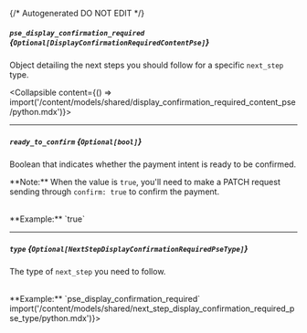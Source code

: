 {/* Autogenerated DO NOT EDIT  */}

##### `pse_display_confirmation_required` *{`Optional[DisplayConfirmationRequiredContentPse]`}*
Object detailing the next steps you should follow for a specific `next_step` type.

<Collapsible content={() => import('/content/models/shared/display_confirmation_required_content_pse/python.mdx')}>
</Collapsible>

---
##### `ready_to_confirm` *{`Optional[bool]`}*
Boolean that indicates whether the payment intent is ready to be confirmed. 

  \*\*Note:\*\* When the value is `true`, you'll need to make a PATCH request sending through `confirm: true` to confirm the payment.

<br/>
**Example:** `true`

---
##### `type` *{`Optional[NextStepDisplayConfirmationRequiredPseType]`}*
The type of `next_step` you need to follow.

<br/>
**Example:** `pse_display_confirmation_required`
<Collapsible content={() => import('/content/models/shared/next_step_display_confirmation_required_pse_type/python.mdx')}>
</Collapsible>

